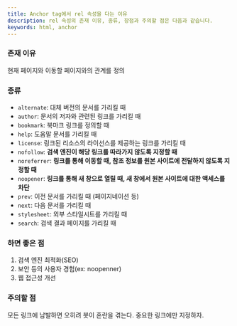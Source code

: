 ```yaml
---
title: Anchor tag에서 rel 속성을 다는 이유
description: rel 속성의 존재 이유, 종류, 장점과 주의할 점은 다음과 같습니다.
keywords: html, anchor
---
```


### 존재 이유

현재 페이지와 이동할 페이지와의 관계를 정의

### 종류

- `alternate`: 대체 버전의 문서를 가리킬 때
- `author`: 문서의 저자와 관련된 링크를 가리킬 때
- `bookmark`: 북마크 링크를 정의할 때
- `help`: 도움말 문서를 가리킬 때
- `license`: 링크된 리소스의 라이선스를 제공하는 링크를 가리킬 때
- `nofollow`: **검색 엔진이 해당 링크를 따라가지 않도록 지정할 때**
- `noreferrer`: **링크를 통해 이동할 때, 참조 정보를 원본 사이트에 전달하지 않도록 지정할 때**
- `noopener`: **링크를 통해 새 창으로 열릴 때, 새 창에서 원본 사이트에 대한 액세스를 차단**
- `prev`: 이전 문서를 가리킬 때 (페이지네이션 등)
- `next`: 다음 문서를 가리킬 때
- `stylesheet`: 외부 스타일시트를 가리킬 때
- `search`: 검색 결과 페이지를 가리킬 때

### 하면 좋은 점

1. 검색 엔진 최적화(SEO)
2. 보안 등의 사용자 경험(ex: noopenner)
3. 웹 접근성 개선

### 주의할 점

모든 링크에 남발하면 오히려 봇이 혼란을 겪는다. 중요한 링크에만 지정하자.
